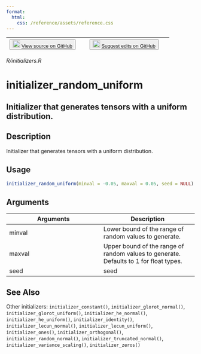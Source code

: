 ```yaml
---
format:
  html:
    css: /reference/assets/reference.css
---
```


| <button class="button"> ![](/reference/assets/GitHub-Mark-32px.png){width="20"} [View source on GitHub](https://github.com/rstudio/keras//blob/main/R/initializers.R) </button> | <button class="button"> ![](/reference/assets/GitHub-Mark-32px.png){width="20"} [Suggest edits on GitHub](https://github.com/rstudio/keras//edit/main/R/initializers.R) </button> |
|:------------------------------:|:--------------------------------------:|

*R/initializers.R*

# initializer_random_uniform

## Initializer that generates tensors with a uniform distribution.

## Description
Initializer that generates tensors with a uniform distribution. 


## Usage
```r
initializer_random_uniform(minval = -0.05, maxval = 0.05, seed = NULL) 
```

## Arguments
|Arguments|Description|
|---|---|
| minval | Lower bound of the range of random values to generate. |
| maxval | Upper bound of the range of random values to generate. Defaults to 1 for float types. |
| seed | seed |






## See Also
Other initializers:  `initializer_constant()`, `initializer_glorot_normal()`, `initializer_glorot_uniform()`, `initializer_he_normal()`, `initializer_he_uniform()`, `initializer_identity()`, `initializer_lecun_normal()`, `initializer_lecun_uniform()`, `initializer_ones()`, `initializer_orthogonal()`, `initializer_random_normal()`, `initializer_truncated_normal()`, `initializer_variance_scaling()`, `initializer_zeros()`

